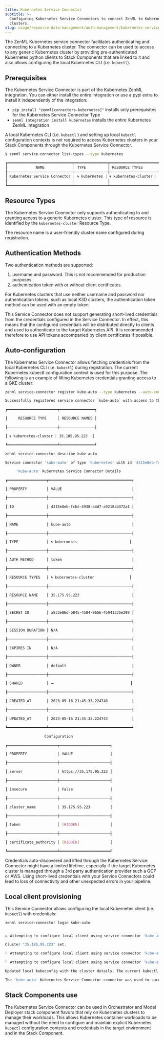 ---
title: Kubernetes Service Connector
subtitle: >-
  Configuring Kubernetes Service Connectors to connect ZenML to Kubernetes
  clusters.
slug: usage/resource-data-management/auth-management/kubernetes-service-connector
---


The ZenML Kubernetes service connector facilitates authenticating and connecting to a Kubernetes cluster. The connector can be used to access to any generic Kubernetes cluster by providing pre-authenticated Kubernetes python clients to Stack Components that are linked to it and also allows configuring the local Kubernetes CLI (i.e. `kubectl`).

## Prerequisites

The Kubernetes Service Connector is part of the Kubernetes ZenML integration. You can either install the entire integration or use a pypi extra to install it independently of the integration:

* `pip install "zenml[connectors-kubernetes]"` installs only prerequisites for the Kubernetes Service Connector Type
* `zenml integration install kubernetes` installs the entire Kubernetes ZenML integration

A local Kubernetes CLI (i.e. `kubectl` ) and setting up local `kubectl` configuration contexts is not required to access Kubernetes clusters in your Stack Components through the Kubernetes Service Connector.

```bash
$ zenml service-connector list-types --type kubernetes
```

```bash
┏━━━━━━━━━━━━━━━━━━━━━━━━━━━━━━┯━━━━━━━━━━━━━━━┯━━━━━━━━━━━━━━━━━━━━━━━┯━━━━━━━━━━━━━━┯━━━━━━━┯━━━━━━━━┓
┃             NAME             │ TYPE          │ RESOURCE TYPES        │ AUTH METHODS │ LOCAL │ REMOTE ┃
┠──────────────────────────────┼───────────────┼───────────────────────┼──────────────┼───────┼────────┨
┃ Kubernetes Service Connector │ 🌀 kubernetes │ 🌀 kubernetes-cluster │ password     │ ✅    │ ✅     ┃
┃                              │               │                       │ token        │       │        ┃
┗━━━━━━━━━━━━━━━━━━━━━━━━━━━━━━┷━━━━━━━━━━━━━━━┷━━━━━━━━━━━━━━━━━━━━━━━┷━━━━━━━━━━━━━━┷━━━━━━━┷━━━━━━━━┛
```

## Resource Types

The Kubernetes Service Connector only supports authenticating to and granting access to a generic Kubernetes cluster. This type of resource is identified by the `kubernetes-cluster` Resource Type.

The resource name is a user-friendly cluster name configured during registration.

## Authentication Methods

Two authentication methods are supported:

1. username and password. This is not recommended for production purposes.
2. authentication token with or without client certificates.

For Kubernetes clusters that use neither username and password nor authentication tokens, such as local K3D clusters, the authentication token method can be used with an empty token.

<Note>
     This Service Connector does not support generating short-lived credentials from the credentials configured in the Service Connector. In effect, this means that the configured credentials will be distributed directly to clients and used to authenticate to the target Kubernetes API. It is recommended therefore to use API tokens accompanied by client certificates if possible.
</Note>

## Auto-configuration

The Kubernetes Service Connector allows fetching credentials from the local Kubernetes CLI (i.e. `kubectl`) during registration. The current Kubernetes kubectl configuration context is used for this purpose. The following is an example of lifting Kubernetes credentials granting access to a GKE cluster:



```bash
zenml service-connector register kube-auto --type kubernetes --auto-configure
```

```bash Example Command Output
Successfully registered service connector `kube-auto` with access to the following resources:

┏━━━━━━━━━━━━━━━━━━━━━━━┯━━━━━━━━━━━━━━━━┓

┃     RESOURCE TYPE     │ RESOURCE NAMES ┃

┠───────────────────────┼────────────────┨

┃ 🌀 kubernetes-cluster │ 35.185.95.223  ┃

┗━━━━━━━━━━━━━━━━━━━━━━━┷━━━━━━━━━━━━━━━━┛
```



```bash
zenml service-connector describe kube-auto
```

```bash Example Command Output
Service connector 'kube-auto' of type 'kubernetes' with id '4315e8eb-fcbd-4938-a4d7-a9218ab372a1' is owned by user 'default' and is 'private'.

     'kube-auto' kubernetes Service Connector Details

┏━━━━━━━━━━━━━━━━━━┯━━━━━━━━━━━━━━━━━━━━━━━━━━━━━━━━━━━━━━┓

┃ PROPERTY         │ VALUE                                ┃

┠──────────────────┼──────────────────────────────────────┨

┃ ID               │ 4315e8eb-fcbd-4938-a4d7-a9218ab372a1 ┃

┠──────────────────┼──────────────────────────────────────┨

┃ NAME             │ kube-auto                            ┃

┠──────────────────┼──────────────────────────────────────┨

┃ TYPE             │ 🌀 kubernetes                        ┃

┠──────────────────┼──────────────────────────────────────┨

┃ AUTH METHOD      │ token                                ┃

┠──────────────────┼──────────────────────────────────────┨

┃ RESOURCE TYPES   │ 🌀 kubernetes-cluster                ┃

┠──────────────────┼──────────────────────────────────────┨

┃ RESOURCE NAME    │ 35.175.95.223                        ┃

┠──────────────────┼──────────────────────────────────────┨

┃ SECRET ID        │ a833e86d-b845-4584-9656-4b041335e299 ┃

┠──────────────────┼──────────────────────────────────────┨

┃ SESSION DURATION │ N/A                                  ┃

┠──────────────────┼──────────────────────────────────────┨

┃ EXPIRES IN       │ N/A                                  ┃

┠──────────────────┼──────────────────────────────────────┨

┃ OWNER            │ default                              ┃

┠──────────────────┼──────────────────────────────────────┨

┃ SHARED           │ ➖                                   ┃

┠──────────────────┼──────────────────────────────────────┨

┃ CREATED_AT       │ 2023-05-16 21:45:33.224740           ┃

┠──────────────────┼──────────────────────────────────────┨

┃ UPDATED_AT       │ 2023-05-16 21:45:33.224743           ┃

┗━━━━━━━━━━━━━━━━━━┷━━━━━━━━━━━━━━━━━━━━━━━━━━━━━━━━━━━━━━┛

                  Configuration

┏━━━━━━━━━━━━━━━━━━━━━━━┯━━━━━━━━━━━━━━━━━━━━━━━┓

┃ PROPERTY              │ VALUE                 ┃

┠───────────────────────┼───────────────────────┨

┃ server                │ https://35.175.95.223 ┃

┠───────────────────────┼───────────────────────┨

┃ insecure              │ False                 ┃

┠───────────────────────┼───────────────────────┨

┃ cluster_name          │ 35.175.95.223         ┃

┠───────────────────────┼───────────────────────┨

┃ token                 │ [HIDDEN]              ┃

┠───────────────────────┼───────────────────────┨

┃ certificate_authority │ [HIDDEN]              ┃

┗━━━━━━━━━━━━━━━━━━━━━━━┷━━━━━━━━━━━━━━━━━━━━━━━┛
```

<Info>
     Credentials auto-discovered and lifted through the Kubernetes Service Connector might have a limited lifetime, especially if the target Kubernetes cluster is managed through a 3rd party authentication provider such a GCP or AWS. Using short-lived credentials with your Service Connectors could lead to loss of connectivity and other unexpected errors in your pipeline.
</Info>

## Local client provisioning

This Service Connector allows configuring the local Kubernetes client (i.e. `kubectl`) with credentials:

```bash
zenml service-connector login kube-auto
```

```bash Example Command Output

⠦ Attempting to configure local client using service connector 'kube-auto'...

Cluster "35.185.95.223" set.

⠇ Attempting to configure local client using service connector 'kube-auto'...

⠏ Attempting to configure local client using service connector 'kube-auto'...

Updated local kubeconfig with the cluster details. The current kubectl context was set to '35.185.95.223'.

The 'kube-auto' Kubernetes Service Connector connector was used to successfully configure the local Kubernetes cluster client/SDK.
```

## Stack Components use

The Kubernetes Service Connector can be used in Orchestrator and Model Deployer stack component flavors that rely on Kubernetes clusters to manage their workloads. This allows Kubernetes container workloads to be managed without the need to configure and maintain explicit Kubernetes `kubectl` configuration contexts and credentials in the target environment and in the Stack Component.
